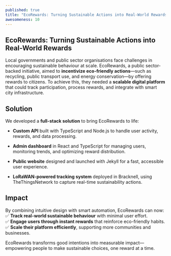 ```yaml
---
published: true
title: "EcoRewards: Turning Sustainable Actions into Real-World Rewards"
awesomeness: 10
---
```

## EcoRewards: Turning Sustainable Actions into Real-World Rewards

Local governments and public sector organisations face challenges in encouraging sustainable behaviour at scale. EcoRewards, a public sector-backed initiative, aimed to **incentivize eco-friendly actions**—such as recycling, public transport use, and energy conservation—by offering rewards to citizens. To achieve this, they needed a **scalable digital platform** that could track participation, process rewards, and integrate with smart city infrastructure.

## **Solution**

We developed a **full-stack solution** to bring EcoRewards to life:

*   **Custom API** built with TypeScript and Node.js to handle user activity, rewards, and data processing.
    
*   **Admin dashboard** in React and TypeScript for managing users, monitoring trends, and optimizing reward distribution.
    
*   **Public website** designed and launched with Jekyll for a fast, accessible user experience.
    
*   **LoRaWAN-powered tracking system** deployed in Bracknell, using TheThingsNetwork to capture real-time sustainability actions.
    

## **Impact**

By combining intuitive design with smart automation, EcoRewards can now:  
✅ **Track real-world sustainable behaviour** with minimal user effort.  
✅ **Engage users through instant rewards** that reinforce eco-friendly habits.  
✅ **Scale their platform efficiently**, supporting more communities and businesses.

EcoRewards transforms good intentions into measurable impact—empowering people to make sustainable choices, one reward at a time.